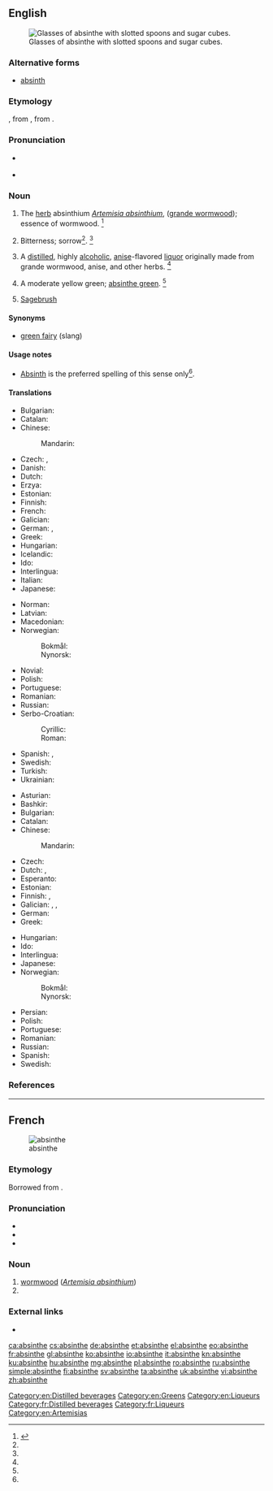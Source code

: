 {{also|absînthe|Absinthe}}
==English==
{{wikipedia}}
[[Image:Two-absinthe-glasses.jpg|thumb|right|Glasses of absinthe with slotted spoons and sugar cubes.]]

===Alternative forms===
* [[absinth]]

===Etymology===
{{etyl|fr|en}} {{term|absinthe|lang=fr}}, from {{etyl|la|en}} {{term|absinthium|lang=la}}, from {{etyl|grc|en}} {{term|ἀψίνθιον||wormwood|lang=grc}}.

===Pronunciation===
* {{a|RP}} {{IPA|/ˈæb.sɪnθ/|lang=en}}
* {{a|US}} {{IPA|/ˈæb.sɪnθ/|lang=en}}

===Noun===
{{en-noun}}

# The [[herb]] absinthium ''[[Artemisia absinthium]]'', ([[grande wormwood]]); essence of wormwood. {{defdate|First attested around 1350 to 1470.}}<ref name=SOED>{{R:SOED5|page=9}}</ref>
# {{context|figurative|lang=en}} Bitterness; sorrow<ref name=SOED/>. {{defdate|First attested around 1350 to 1470.}}<ref name=SOED/>
# {{sense|alcohol}} A [[distill]]ed, highly [[alcoholic]], [[anise]]-flavored [[liquor]] originally made from grande wormwood, anise, and other herbs. {{defdate|First attested in the mid 19<sup>th</sup> century.}}<ref name=SOED/>
# A moderate yellow green; [[absinthe green]]. {{defdate|First attested in the late 19<sup>th</sup> century.}}<ref name=SOED/> {{colour panel|absinthe green|88c641}}
# {{context|US|lang=en}} [[sagebrush|Sagebrush]]

====Synonyms====
* {{sense|drink|lang=en}} [[green fairy]] (slang)

====Usage notes====
* {{sense|wormwood}} [[absinth|Absinth]] is the preferred spelling of this sense only<ref name=SOED/>.

====Translations====
{{trans-top|liquor}}
* Bulgarian: {{t|bg|абсент}}
* Catalan: {{t+|ca|absenta|f}}
* Chinese:
*: Mandarin: {{t+|cmn|苦艾酒|tr=kǔ'àijiǔ|sc=Hani}}
* Czech: {{t|cs|absinth|m}}, {{t|cs|absint|m}}
* Danish: {{t|da|absint}}
* Dutch: {{t+|nl|absint}}
* Erzya: {{t|myv|шурьмаведь}}
* Estonian: {{t+|et|absint}}
* Finnish: {{t+|fi|absintti}}
* French: {{t+|fr|absinthe|m}}
* Galician: {{t+|gl|asente|m}}
* German: {{t+|de|Absinth|m}}, {{t|de|Wermutbranntwein|n}}
* Greek: {{t+|el|αψέντι|n}}
* Hungarian: {{t+|hu|abszint}}
* Icelandic: {{t|is|malurtarbrennivín|n}}
* Ido: {{t+|io|absintoliquoro}}
* Interlingua: {{t|ia|absinthe}}
* Italian: {{t+|it|assenzio|m}}
* Japanese: {{t|ja|アブサン|tr=abusan}}
{{trans-mid}}
* Norman: {{t|nrf|absînthe|f}}
* Latvian: {{t|lv|absints}}
* Macedonian: {{t|mk|апсинт|m}}
* Norwegian:
*: Bokmål: {{t+|no|absint|m}}
*: Nynorsk: {{t|nn|absint|m}}
* Novial: {{t|nov|absinte}}
* Polish: {{t+|pl|absynt|m-in}}
* Portuguese: {{t+|pt|absinto|m}}
* Romanian: {{t+|ro|absint}}
* Russian: {{t+|ru|абсе́нт|m}}
* Serbo-Croatian:
*: Cyrillic: {{t|sh|апсинт|m}}
*: Roman: {{t+|sh|apsint|m}}
* Spanish: {{t+|es|ajenjo|m}}, {{t+|es|absintio|m}}
* Swedish: {{t+|sv|absint|c}}
* Turkish: {{t|tr|absint}}
* Ukrainian: {{t+|uk|абсент|m}}
{{trans-bottom}}

{{trans-top|''Artemisia absinthium''}}
* Asturian: {{t|ast|axenxu|m}}
* Bashkir: {{t|ba|әрем|sc=Cyrl}}
* Bulgarian: {{t+|bg|пелин}}
* Catalan: {{t|ca|donzell|m}}
* Chinese:
*: Mandarin: {{t+|cmn|苦艾|tr=kǔ'ài|sc=Hani}}
* Czech: {{t+|cs|pelyněk|m}}
* Dutch: {{t+|nl|alsem|m}}, {{t|nl|absintalsem|m}}
* Esperanto: {{t+|eo|absinto}}
* Estonian: {{t|et|koirohi}}
* Finnish: {{t+|fi|koiruoho}}, {{t+|fi|mali}}
* Galician: {{t+|gl|absintio|m}}, {{t|gl|asento|m}}, {{t+|gl|asente|m}}
* German: {{t+|de|Wermut|m}}
* Greek: {{t+|el|αψιθιά|f|sc=Grek}}
{{trans-mid}}
* Hungarian: {{t|hu|fehér üröm}}
* Ido: {{t+|io|absinto}}
* Interlingua: {{t|ia|absinthio}}
* Japanese: {{t|ja|苦蓬|tr=nigayomogi}}
* Norwegian:
*: Bokmål: {{t|no|malurt|m}}
*: Nynorsk: {{t|nn|malurt|m}}
* Persian: {{t+|fa|افسنتین|tr=afsentin|sc=fa-Arab}}
* Polish: {{t+|pl|piołun|m-in}}
* Portuguese: {{t+|pt|absinto|m}}
* Romanian: {{t+|ro|pelin|m}}
* Russian: {{t+|ru|полы́нь|f}}
* Spanish: {{t+|es|ajenjo|m}}
* Swedish: {{t+|sv|malört|c}}
{{trans-bottom}}

===References===
<references/>

[[Category:en:Distilled beverages]]
[[Category:en:Greens]]
[[Category:en:Liqueurs]]

----

==French==
{{wikipedia|lang=fr}}
[[Image:Koeh-164.jpg|thumb|absinthe]]

===Etymology===
Borrowed from {{etyl|la|fr}} {{term|absinthium|lang=la}}.

===Pronunciation===
* {{IPA|/ap.sɛ̃t/|lang=fr}}
* {{audio|Fr-absinthe.ogg|Audio|lang=fr}}
* {{audio|Fr-Paris--absinthe.ogg|Audio (Paris)|lang=fr}}

===Noun===
{{fr-noun|f}}

# [[wormwood]] (''[[Artemisia absinthium]]'')
# {{l|en|absinthe}}

===External links===
* {{R:TLFi}}

[[Category:fr:Distilled beverages]]
[[Category:fr:Liqueurs]]
[[Category:en:Artemisias]]

[[ca:absinthe]]
[[cs:absinthe]]
[[de:absinthe]]
[[et:absinthe]]
[[el:absinthe]]
[[eo:absinthe]]
[[fr:absinthe]]
[[gl:absinthe]]
[[ko:absinthe]]
[[io:absinthe]]
[[it:absinthe]]
[[kn:absinthe]]
[[ku:absinthe]]
[[hu:absinthe]]
[[mg:absinthe]]
[[pl:absinthe]]
[[ro:absinthe]]
[[ru:absinthe]]
[[simple:absinthe]]
[[fi:absinthe]]
[[sv:absinthe]]
[[ta:absinthe]]
[[uk:absinthe]]
[[vi:absinthe]]
[[zh:absinthe]]